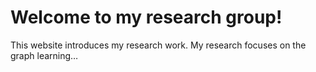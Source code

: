 # Welcome to my research group!
This website introduces my research work. My research focuses on the graph learning...



